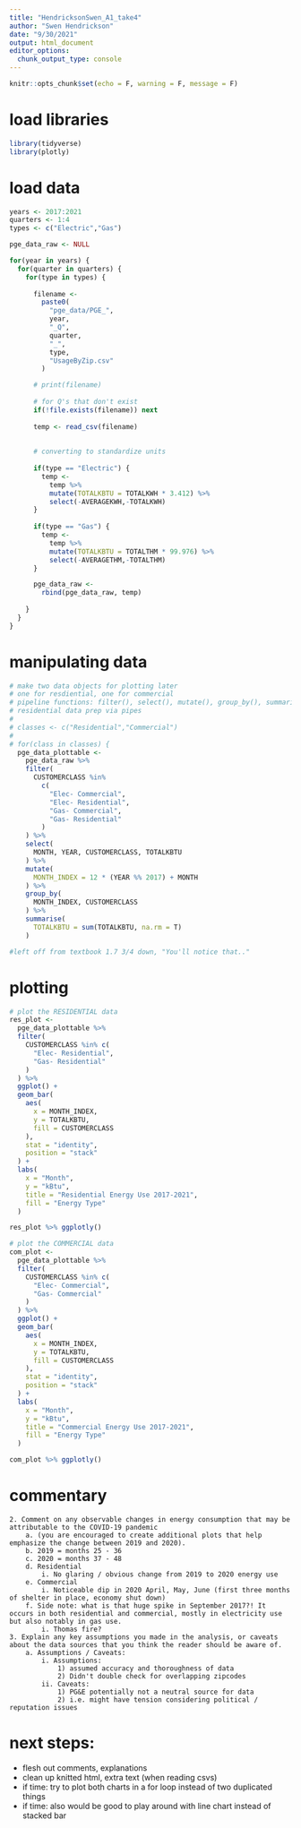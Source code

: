 ```yaml
---
title: "HendricksonSwen_A1_take4"
author: "Swen Hendrickson"
date: "9/30/2021"
output: html_document
editor_options: 
  chunk_output_type: console
---
```


```r
knitr::opts_chunk$set(echo = F, warning = F, message = F)
```

# load libraries
```r
library(tidyverse)
library(plotly)
```


# load data
```r
years <- 2017:2021
quarters <- 1:4
types <- c("Electric","Gas")

pge_data_raw <- NULL

for(year in years) {
  for(quarter in quarters) {
    for(type in types) {
      
      filename <-
        paste0(
          "pge_data/PGE_",
          year,
          "_Q",
          quarter,
          "_",
          type,
          "UsageByZip.csv"
        )

      # print(filename)
        
      # for Q's that don't exist
      if(!file.exists(filename)) next
      
      temp <- read_csv(filename)
      
      
      # converting to standardize units
      
      if(type == "Electric") {
        temp <-
          temp %>%
          mutate(TOTALKBTU = TOTALKWH * 3.412) %>%
          select(-AVERAGEKWH,-TOTALKWH)
      }
      
      if(type == "Gas") {
        temp <-
          temp %>%
          mutate(TOTALKBTU = TOTALTHM * 99.976) %>%
          select(-AVERAGETHM,-TOTALTHM)
      }

      pge_data_raw <-
        rbind(pge_data_raw, temp)
      
    }
  }
}
```

# manipulating data
```r
# make two data objects for plotting later
# one for resdiential, one for commercial
# pipeline functions: filter(), select(), mutate(), group_by(), summarise()
# residential data prep via pipes
# 
# classes <- c("Residential","Commercial")
# 
# for(class in classes) {
  pge_data_plottable <-
    pge_data_raw %>% 
    filter(
      CUSTOMERCLASS %in%
        c(
          "Elec- Commercial",
          "Elec- Residential",
          "Gas- Commercial",
          "Gas- Residential"
        )
    ) %>% 
    select(
      MONTH, YEAR, CUSTOMERCLASS, TOTALKBTU
    ) %>% 
    mutate(
      MONTH_INDEX = 12 * (YEAR %% 2017) + MONTH
    ) %>% 
    group_by(
      MONTH_INDEX, CUSTOMERCLASS
    ) %>% 
    summarise(
      TOTALKBTU = sum(TOTALKBTU, na.rm = T)
    )

#left off from textbook 1.7 3/4 down, "You'll notice that.."
```

# plotting
```r
# plot the RESIDENTIAL data
res_plot <-
  pge_data_plottable %>% 
  filter(
    CUSTOMERCLASS %in% c(
      "Elec- Residential",
      "Gas- Residential"
    )
  ) %>% 
  ggplot() +
  geom_bar(
    aes(
      x = MONTH_INDEX,
      y = TOTALKBTU,
      fill = CUSTOMERCLASS
    ),
    stat = "identity",
    position = "stack"
  ) +
  labs(
    x = "Month",
    y = "kBtu",
    title = "Residential Energy Use 2017-2021",
    fill = "Energy Type"
  )

res_plot %>% ggplotly()

# plot the COMMERCIAL data
com_plot <-
  pge_data_plottable %>% 
  filter(
    CUSTOMERCLASS %in% c(
      "Elec- Commercial",
      "Gas- Commercial"
    )
  ) %>% 
  ggplot() +
  geom_bar(
    aes(
      x = MONTH_INDEX,
      y = TOTALKBTU,
      fill = CUSTOMERCLASS
    ),
    stat = "identity",
    position = "stack"
  ) +
  labs(
    x = "Month",
    y = "kBtu",
    title = "Commercial Energy Use 2017-2021",
    fill = "Energy Type"
  )

com_plot %>% ggplotly()
```

# commentary
	2. Comment on any observable changes in energy consumption that may be attributable to the COVID-19 pandemic 
		a. (you are encouraged to create additional plots that help emphasize the change between 2019 and 2020). 
		b. 2019 = months 25 - 36
		c. 2020 = months 37 - 48
		d. Residential
			i. No glaring / obvious change from 2019 to 2020 energy use
		e. Commercial
			i. Noticeable dip in 2020 April, May, June (first three months of shelter in place, economy shut down)
		f. Side note: what is that huge spike in September 2017?! It occurs in both residential and commercial, mostly in electricity use but also notably in gas use.
			i. Thomas fire?
	3. Explain any key assumptions you made in the analysis, or caveats about the data sources that you think the reader should be aware of.
		a. Assumptions / Caveats:
			i. Assumptions: 
				1) assumed accuracy and thoroughness of data
				2) Didn't double check for overlapping zipcodes
			ii. Caveats:
				1) PG&E potentially not a neutral source for data
				2) i.e. might have tension considering political / reputation issues 

# next steps:
- flesh out comments, explanations
- clean up knitted html, extra text (when reading csvs)
- if time: try to plot both charts in a for loop instead of two duplicated things
- if time: also would be good to play around with line chart instead of stacked bar
